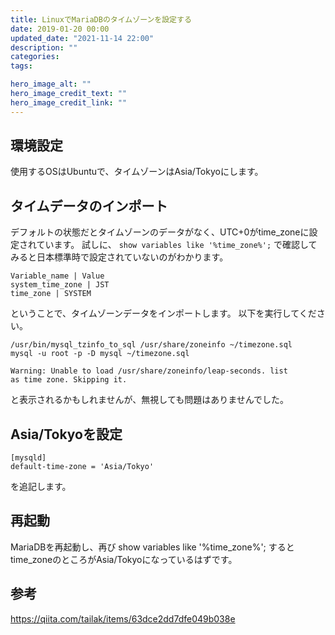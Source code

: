 ```yaml
---
title: LinuxでMariaDBのタイムゾーンを設定する
date: 2019-01-20 00:00
updated_date: "2021-11-14 22:00"
description: ""
categories:
tags:

hero_image_alt: ""
hero_image_credit_text: ""
hero_image_credit_link: ""
---
```

## 環境設定
使用するOSはUbuntuで、タイムゾーンはAsia/Tokyoにします。

## タイムデータのインポート
デフォルトの状態だとタイムゾーンのデータがなく、UTC+0がtime_zoneに設定されています。
試しに、 `show variables like '%time_zone%';` で確認してみると日本標準時で設定されていないのがわかります。

```
Variable_name | Value
system_time_zone | JST
time_zone | SYSTEM
```

ということで、タイムゾーンデータをインポートします。
以下を実行してください。

```
/usr/bin/mysql_tzinfo_to_sql /usr/share/zoneinfo ~/timezone.sql
mysql -u root -p -D mysql ~/timezone.sql
```

```
Warning: Unable to load /usr/share/zoneinfo/leap-seconds. list
as time zone. Skipping it.
```

と表示されるかもしれませんが、無視しても問題はありませんでした。

## Asia/Tokyoを設定
```
[mysqld]
default-time-zone = 'Asia/Tokyo'
```
を追記します。

## 再起動
MariaDBを再起動し、再び show variables like '%time_zone%'; するとtime_zoneのところがAsia/Tokyoになっているはずです。

## 参考
https://qiita.com/tailak/items/63dce2dd7dfe049b038e
